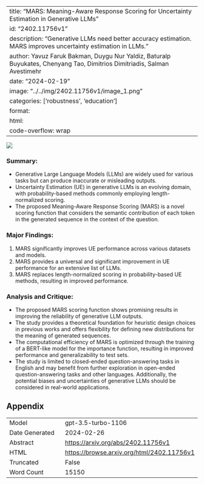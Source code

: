 
---
title: "MARS: Meaning-Aware Response Scoring for Uncertainty Estimation in Generative LLMs"
id: "2402.11756v1"
description: "Generative LLMs need better accuracy estimation. MARS improves uncertainty estimation in LLMs."
author: Yavuz Faruk Bakman, Duygu Nur Yaldiz, Baturalp Buyukates, Chenyang Tao, Dimitrios Dimitriadis, Salman Avestimehr
date: "2024-02-19"
image: "../../img/2402.11756v1/image_1.png"
categories: ['robustness', 'education']
format:
  html:
    code-overflow: wrap
---

![](../../img/2402.11756v1/image_1.png)

### **Summary:**
- Generative Large Language Models (LLMs) are widely used for various tasks but can produce inaccurate or misleading outputs.
- Uncertainty Estimation (UE) in generative LLMs is an evolving domain, with probability-based methods commonly employing length-normalized scoring.
- The proposed Meaning-Aware Response Scoring (MARS) is a novel scoring function that considers the semantic contribution of each token in the generated sequence in the context of the question.

### Major Findings:
1. MARS significantly improves UE performance across various datasets and models.
2. MARS provides a universal and significant improvement in UE performance for an extensive list of LLMs.
3. MARS replaces length-normalized scoring in probability-based UE methods, resulting in improved performance.

### Analysis and Critique:
- The proposed MARS scoring function shows promising results in improving the reliability of generative LLM outputs.
- The study provides a theoretical foundation for heuristic design choices in previous works and offers flexibility for defining new distributions for the meaning of generated sequences.
- The computational efficiency of MARS is optimized through the training of a BERT-like model for the importance function, resulting in improved performance and generalizability to test sets.
- The study is limited to closed-ended question-answering tasks in English and may benefit from further exploration in open-ended question-answering tasks and other languages. Additionally, the potential biases and uncertainties of generative LLMs should be considered in real-world applications.

## Appendix

|          |          |
|----------|----------|
| Model     | gpt-3.5-turbo-1106       |
| Date Generated     | 2024-02-26       |
| Abstract | [https://arxiv.org/abs/2402.11756v1](https://arxiv.org/abs/2402.11756v1)        |
| HTML     | [https://browse.arxiv.org/html/2402.11756v1](https://browse.arxiv.org/html/2402.11756v1)       |
| Truncated       | False       |
| Word Count       | 15150       |